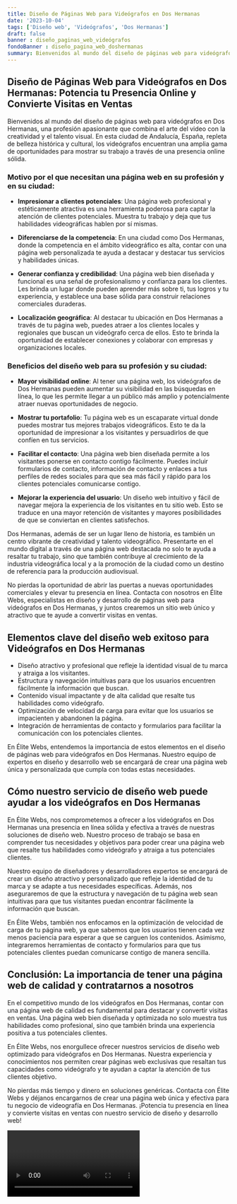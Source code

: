 ```yaml
---
title: Diseño de Páginas Web para Videógrafos en Dos Hermanas
date: '2023-10-04'
tags: ['Diseño web', 'Videógrafos', 'Dos Hermanas']
draft: false
banner : diseño_paginas_web_videógrafos
fondoBanner : diseño_pagina_web_doshermanas
summary: Bienvenidos al mundo del diseño de páginas web para videógrafos en Dos Hermanas, una profesión apasionante que combina el arte del video con la creatividad y el talento visual. En esta ciudad de Andalucía, España, repleta de belleza histórica y cultural, los videógrafos encuentran una amplia gama de oportunidades para mostrar su trabajo a través de una presencia online sólida.
---
```


## Diseño de Páginas Web para Videógrafos en Dos Hermanas: Potencia tu Presencia Online y Convierte Visitas en Ventas

Bienvenidos al mundo del diseño de páginas web para videógrafos en Dos Hermanas, una profesión apasionante que combina el arte del video con la creatividad y el talento visual. En esta ciudad de Andalucía, España, repleta de belleza histórica y cultural, los videógrafos encuentran una amplia gama de oportunidades para mostrar su trabajo a través de una presencia online sólida.

### Motivo por el que necesitan una página web en su profesión y en su ciudad:

- **Impresionar a clientes potenciales**: Una página web profesional y estéticamente atractiva es una herramienta poderosa para captar la atención de clientes potenciales. Muestra tu trabajo y deja que tus habilidades videográficas hablen por sí mismas.

- **Diferenciarse de la competencia**: En una ciudad como Dos Hermanas, donde la competencia en el ámbito videográfico es alta, contar con una página web personalizada te ayuda a destacar y destacar tus servicios y habilidades únicas.

- **Generar confianza y credibilidad**: Una página web bien diseñada y funcional es una señal de profesionalismo y confianza para los clientes. Les brinda un lugar donde pueden aprender más sobre ti, tus logros y tu experiencia, y establece una base sólida para construir relaciones comerciales duraderas.

- **Localización geográfica**: Al destacar tu ubicación en Dos Hermanas a través de tu página web, puedes atraer a los clientes locales y regionales que buscan un videógrafo cerca de ellos. Esto te brinda la oportunidad de establecer conexiones y colaborar con empresas y organizaciones locales.

### Beneficios del diseño web para su profesión y su ciudad:

- **Mayor visibilidad online**: Al tener una página web, los videógrafos de Dos Hermanas pueden aumentar su visibilidad en las búsquedas en línea, lo que les permite llegar a un público más amplio y potencialmente atraer nuevas oportunidades de negocio.

- **Mostrar tu portafolio**: Tu página web es un escaparate virtual donde puedes mostrar tus mejores trabajos videográficos. Esto te da la oportunidad de impresionar a los visitantes y persuadirlos de que confíen en tus servicios.

- **Facilitar el contacto**: Una página web bien diseñada permite a los visitantes ponerse en contacto contigo fácilmente. Puedes incluir formularios de contacto, información de contacto y enlaces a tus perfiles de redes sociales para que sea más fácil y rápido para los clientes potenciales comunicarse contigo.

- **Mejorar la experiencia del usuario**: Un diseño web intuitivo y fácil de navegar mejora la experiencia de los visitantes en tu sitio web. Esto se traduce en una mayor retención de visitantes y mayores posibilidades de que se conviertan en clientes satisfechos.

Dos Hermanas, además de ser un lugar lleno de historia, es también un centro vibrante de creatividad y talento videográfico. Presentarte en el mundo digital a través de una página web destacada no solo te ayuda a resaltar tu trabajo, sino que también contribuye al crecimiento de la industria videográfica local y a la promoción de la ciudad como un destino de referencia para la producción audiovisual.

No pierdas la oportunidad de abrir las puertas a nuevas oportunidades comerciales y elevar tu presencia en línea. Contacta con nosotros en Élite Webs, especialistas en diseño y desarrollo de páginas web para videógrafos en Dos Hermanas, y juntos crearemos un sitio web único y atractivo que te ayude a convertir visitas en ventas.

<GifSeo />

<Cta />

## Elementos clave del diseño web exitoso para Videógrafos en Dos Hermanas

- Diseño atractivo y profesional que refleje la identidad visual de tu marca y atraiga a los visitantes.
- Estructura y navegación intuitivas para que los usuarios encuentren fácilmente la información que buscan.
- Contenido visual impactante y de alta calidad que resalte tus habilidades como videógrafo.
- Optimización de velocidad de carga para evitar que los usuarios se impacienten y abandonen la página.
- Integración de herramientas de contacto y formularios para facilitar la comunicación con los potenciales clientes.

En Élite Webs, entendemos la importancia de estos elementos en el diseño de páginas web para videógrafos en Dos Hermanas. Nuestro equipo de expertos en diseño y desarrollo web se encargará de crear una página web única y personalizada que cumpla con todas estas necesidades.

## Cómo nuestro servicio de diseño web puede ayudar a los videógrafos en Dos Hermanas

En Élite Webs, nos comprometemos a ofrecer a los videógrafos en Dos Hermanas una presencia en línea sólida y efectiva a través de nuestras soluciones de diseño web. Nuestro proceso de trabajo se basa en comprender tus necesidades y objetivos para poder crear una página web que resalte tus habilidades como videógrafo y atraiga a tus potenciales clientes.

Nuestro equipo de diseñadores y desarrolladores expertos se encargará de crear un diseño atractivo y personalizado que refleje la identidad de tu marca y se adapte a tus necesidades específicas. Además, nos aseguraremos de que la estructura y navegación de tu página web sean intuitivas para que tus visitantes puedan encontrar fácilmente la información que buscan.

En Élite Webs, también nos enfocamos en la optimización de velocidad de carga de tu página web, ya que sabemos que los usuarios tienen cada vez menos paciencia para esperar a que se carguen los contenidos. Asimismo, integraremos herramientas de contacto y formularios para que tus potenciales clientes puedan comunicarse contigo de manera sencilla.

## Conclusión: La importancia de tener una página web de calidad y contratarnos a nosotros

En el competitivo mundo de los videógrafos en Dos Hermanas, contar con una página web de calidad es fundamental para destacar y convertir visitas en ventas. Una página web bien diseñada y optimizada no solo muestra tus habilidades como profesional, sino que también brinda una experiencia positiva a tus potenciales clientes.

En Élite Webs, nos enorgullece ofrecer nuestros servicios de diseño web optimizado para videógrafos en Dos Hermanas. Nuestra experiencia y conocimientos nos permiten crear páginas web exclusivas que resaltan tus capacidades como videógrafo y te ayudan a captar la atención de tus clientes objetivo.

No pierdas más tiempo y dinero en soluciones genéricas. Contacta con Élite Webs y déjanos encargarnos de crear una página web única y efectiva para tu negocio de videografía en Dos Hermanas. ¡Potencia tu presencia en línea y convierte visitas en ventas con nuestro servicio de diseño y desarrollo web!

<Video />

<CtaBot job='Videógrafos' city='Dos Hermanas'/>

<Gmaps query='Dos Hermanas+españa+maps' />